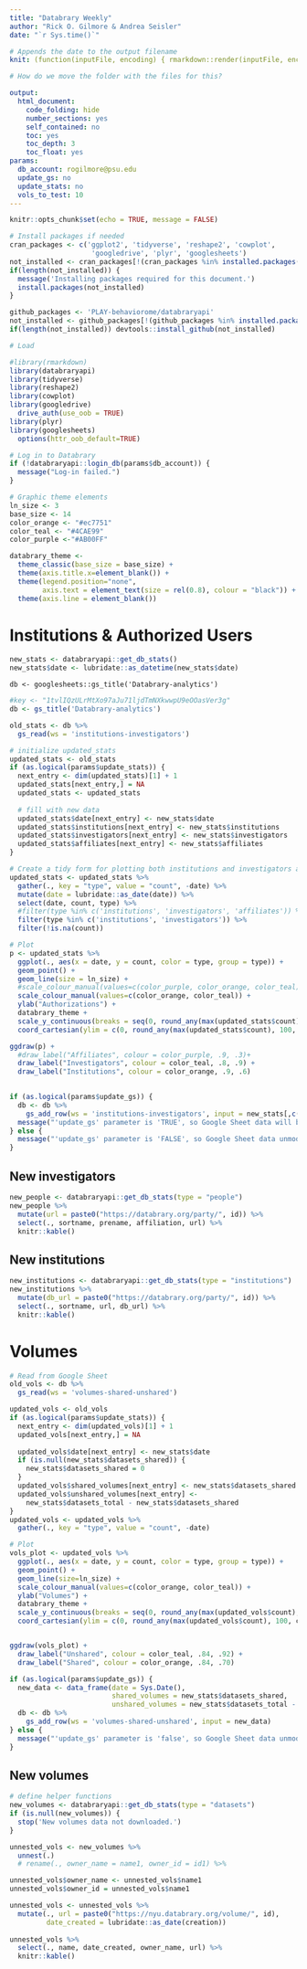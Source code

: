 ```yaml
---
title: "Databrary Weekly"
author: "Rick O. Gilmore & Andrea Seisler"
date: "`r Sys.time()`"

# Appends the date to the output filename
knit: (function(inputFile, encoding) { rmarkdown::render(inputFile, encoding = encoding, output_file = paste0(substr(inputFile,1,nchar(inputFile)-4),'_',Sys.Date(),'.html')) })

# How do we move the folder with the files for this?

output: 
  html_document:
    code_folding: hide
    number_sections: yes
    self_contained: no
    toc: yes
    toc_depth: 3
    toc_float: yes
params:
  db_account: rogilmore@psu.edu
  update_gs: no
  update_stats: no
  vols_to_test: 10
---
```


```r
knitr::opts_chunk$set(echo = TRUE, message = FALSE)

# Install packages if needed
cran_packages <- c('ggplot2', 'tidyverse', 'reshape2', 'cowplot',
                    'googledrive', 'plyr', 'googlesheets')
not_installed <- cran_packages[!(cran_packages %in% installed.packages()[,"Package"])]
if(length(not_installed)) {
  message('Installing packages required for this document.')
  install.packages(not_installed)
}

github_packages <- 'PLAY-behaviorome/databraryapi'
not_installed <- github_packages[!(github_packages %in% installed.packages()[,"Package"])]
if(length(not_installed)) devtools::install_github(not_installed)

# Load

#library(rmarkdown)
library(databraryapi)
library(tidyverse)
library(reshape2)
library(cowplot)
library(googledrive)
  drive_auth(use_oob = TRUE)
library(plyr)
library(googlesheets) 
  options(httr_oob_default=TRUE) 

# Log in to Databrary
if (!databraryapi::login_db(params$db_account)) {
  message("Log-in failed.")
}

# Graphic theme elements
ln_size <- 3
base_size <- 14
color_orange <- "#ec7751"
color_teal <- "#4CAE99"
color_purple <-"#AB00FF"

databrary_theme <- 
  theme_classic(base_size = base_size) +
  theme(axis.title.x=element_blank()) +
  theme(legend.position="none", 
        axis.text = element_text(size = rel(0.8), colour = "black")) +
  theme(axis.line = element_blank())
```

# Institutions & Authorized Users

<!-- At the moment, the `old_stats` come from google sheets. -->
<!-- Once we have API commands to upload new data, the `old_stats` can come from Databrary directly. -->

```r
new_stats <- databraryapi::get_db_stats()
new_stats$date <- lubridate::as_datetime(new_stats$date)
```

<!-- Let's try a Google Sheets-centered workflow. -->
<!-- If this is the first time you are rendering this document in your current work session, please run this command to  -->
<!-- authenticate to Google from the command line, that is **outside of RMarkdown**: -->

```
db <- googlesheets::gs_title('Databrary-analytics')
```

```r
#key <- "1tvlIQzULrMtXo97aJu71ljdTmNXkwwpU9eOOasVer3g"
db <- gs_title('Databrary-analytics')
```

<!-- Now, let's load the data about the number of institutions and investigators. -->

```r
old_stats <- db %>%
  gs_read(ws = 'institutions-investigators')
```

<!-- We then update the old stats with new data if `params$update_stats` is TRUE. -->
<!-- In the current context, `params$update_stats` == `r params$update_stats`. -->

```r
# initialize updated_stats
updated_stats <- old_stats
if (as.logical(params$update_stats)) {
  next_entry <- dim(updated_stats)[1] + 1
  updated_stats[next_entry,] = NA
  updated_stats <- updated_stats
  
  # fill with new data
  updated_stats$date[next_entry] <- new_stats$date
  updated_stats$institutions[next_entry] <- new_stats$institutions
  updated_stats$investigators[next_entry] <- new_stats$investigators
  updated_stats$affiliates[next_entry] <- new_stats$affiliates
}
```

<!-- Now, we plot the data. -->

```r
# Create a tidy form for plotting both institutions and investigators and affiliates
updated_stats <- updated_stats %>%
  gather(., key = "type", value = "count", -date) %>%
  mutate(date = lubridate::as_date(date)) %>%
  select(date, count, type) %>%
  #filter(type %in% c('institutions', 'investigators', 'affiliates')) %>%
  filter(type %in% c('institutions', 'investigators')) %>%
  filter(!is.na(count))

# Plot
p <- updated_stats %>%
  ggplot(., aes(x = date, y = count, color = type, group = type)) +
  geom_point() +
  geom_line(size = ln_size) +
  #scale_colour_manual(values=c(color_purple, color_orange, color_teal)) +  
  scale_colour_manual(values=c(color_orange, color_teal)) +  
  ylab("Authorizations") +
  databrary_theme +
  scale_y_continuous(breaks = seq(0, round_any(max(updated_stats$count), 100, ceiling), 100), expand = c(0,0)) +
  coord_cartesian(ylim = c(0, round_any(max(updated_stats$count), 100, ceiling)))

ggdraw(p) + 
  #draw_label("Affiliates", colour = color_purple, .9, .3)+
  draw_label("Investigators", colour = color_teal, .8, .9) +
  draw_label("Institutions", colour = color_orange, .9, .6)
  
```

<!-- Next, we update the Google Sheet if `params$update_gs` is TRUE. -->
<!-- In the current context, `params$update_gs` == `r params$update_gs`. -->

```r
if (as.logical(params$update_gs)) {
  db <- db %>%
    gs_add_row(ws = 'institutions-investigators', input = new_stats[,c(1, 4, 2, 3)])
  message("'update_gs' parameter is 'TRUE', so Google Sheet data will be updated.")
} else {
  message("'update_gs' parameter is 'FALSE', so Google Sheet data unmodified.")
}
```

##  New investigators

```r
new_people <- databraryapi::get_db_stats(type = "people")
new_people %>%
  mutate(url = paste0("https://databrary.org/party/", id)) %>%
  select(., sortname, prename, affiliation, url) %>%
  knitr::kable()
```

## New institutions

```r
new_institutions <- databraryapi::get_db_stats(type = "institutions")
new_institutions %>%
  mutate(db_url = paste0("https://databrary.org/party/", id)) %>%
  select(., sortname, url, db_url) %>%
  knitr::kable()
```

# Volumes

<!-- Let's try a new workflow based on Google Sheets. -->
<!-- We should already have the spreadsheet loaded. -->

```r
# Read from Google Sheet
old_vols <- db %>%
  gs_read(ws = 'volumes-shared-unshared')
```

<!-- Now update from information derived from `databraryapi::db_stats()` if `params$update_stats` is TRUE. -->

```r
updated_vols <- old_vols
if (as.logical(params$update_stats)) {
  next_entry <- dim(updated_vols)[1] + 1
  updated_vols[next_entry,] = NA
  
  updated_vols$date[next_entry] <- new_stats$date
  if (is.null(new_stats$datasets_shared)) {
    new_stats$datasets_shared = 0
  }
  updated_vols$shared_volumes[next_entry] <- new_stats$datasets_shared
  updated_vols$unshared_volumes[next_entry] <- 
    new_stats$datasets_total - new_stats$datasets_shared
}
updated_vols <- updated_vols %>%
  gather(., key = "type", value = "count", -date)
```

```r
# Plot
vols_plot <- updated_vols %>%
  ggplot(., aes(x = date, y = count, color = type, group = type)) +
  geom_point() + 
  geom_line(size=ln_size) +
  scale_colour_manual(values=c(color_orange, color_teal)) +  
  ylab("Volumes") +
  databrary_theme +
  scale_y_continuous(breaks = seq(0, round_any(max(updated_vols$count), 100, ceiling), 100), expand = c(0,0)) +
  coord_cartesian(ylim = c(0, round_any(max(updated_vols$count), 100, ceiling)))


ggdraw(vols_plot) + 
  draw_label("Unshared", colour = color_teal, .84, .92) +
  draw_label("Shared", colour = color_orange, .84, .70)
```

<!-- Next, we update the Google Sheet if `params$update_gs` is TRUE. -->

```r
if (as.logical(params$update_gs)) {
  new_data <- data_frame(date = Sys.Date(), 
                         shared_volumes = new_stats$datasets_shared, 
                         unshared_volumes = new_stats$datasets_total - new_stats$datasets_shared)
  db <- db %>%
    gs_add_row(ws = 'volumes-shared-unshared', input = new_data)  
} else {
  message("'update_gs' parameter is 'false', so Google Sheet data unmodified.")
}
```

## New volumes

```r
# define helper functions
new_volumes <- databraryapi::get_db_stats(type = "datasets")
if (is.null(new_volumes)) {
  stop('New volumes data not downloaded.')
}

unnested_vols <- new_volumes %>%
  unnest(.)
  # rename(., owner_name = name1, owner_id = id1) %>%

unnested_vols$owner_name <- unnested_vols$name1
unnested_vols$owner_id = unnested_vols$name1

unnested_vols <- unnested_vols %>%
  mutate(., url = paste0("https://nyu.databrary.org/volume/", id),
         date_created = lubridate::as_date(creation))
  
unnested_vols %>%
  select(., name, date_created, owner_name, url) %>%
  knitr::kable()
```
 
<!-- If there are multiple investigators for the volume, there will be a row for each investigator on the new volume. -->


